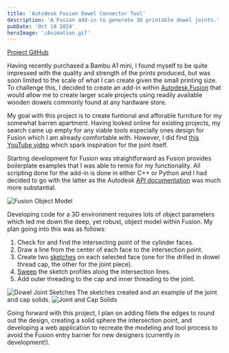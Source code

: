 ---
title: 'Autodesk Fusion Dowel Connector Tool'
description: 'A Fusion add-in to generate 3D printable dowel joints.'
pubDate: 'Oct 18 2024'
heroImage: '/Animation.gif'
---
[Project GitHub](https://github.com/christianc521/acreworld-furniture-creator)

Having recently purchased a Bambu A1 mini, I found myself to be quite impressed with the quality and strength of the prints produced, but was soon limited to the scale of what I can create given the small printing size. To challenge this, I decided to create an add-in within [Autodesk Fusion](https://www.autodesk.com/products/fusion-360/overview) that would allow me to create larger scale projects using readily available wooden dowels commonly found at any hardware store.

My goal with this project is to create funtional and afforable furniture for my somewhat barren apartment. Having looked online for existing projects, my search came up empty for any viable tools especially ones design for Fusion which I am already comfortable with. However, I did find [this YouTube video](https://www.youtube.com/watch?v=CltgaYb8Gkw) which spark inspiration for the joint itself. 

Starting development for Fusion was straightforward as Fusion provides boilerplate examples that I was able to remix for my functionality. All scripting done for the add-in is done in either C++ or Python and I had decided to go with the latter as the Autodesk [API documentation](https://help.autodesk.com/view/fusion360/ENU/?guid=GUID-A92A4B10-3781-4925-94C6-47DA85A4F65A) was much more substantial.    

![Fusion Object Model](/FusionObjectModel.jpg)

Developing code for a 3D environment requires lots of object parameters which led me down the deep, yet robust, object model within Fusion. My plan going into this was as follows: 
1. Check for and find the intersecting point of the cylinder faces.
2. Draw a line from the center of each face to the intersection point.
3. Create two [sketches](https://help.autodesk.com/view/fusion360/ENU/?guid=SKT-3D-SKETCH) on each selected face (one for the drilled in dowel thread cap, the other for the joint piece).
4. [Sweep](https://help.autodesk.com/view/fusion360/ENU/?guid=SLD-SWEEP-SOLID) the sketch profiles along the intersection lines.  
5. Add outer threading to the cap and inner threading to the joint.

![Dowel Joint Sketches](/JointSketches.jpg)
The sketches created and an example of the joint and cap solids.
![Joint and Cap Solids](/JointSeeThru.jpg)

Going forward with this project, I plan on adding filets the edges to round out the design, creating a solid sphere the intersection point, and developing a web application to recreate the modeling and tool process to avoid the Fusion entry barrier for new designers (currently in development!). 